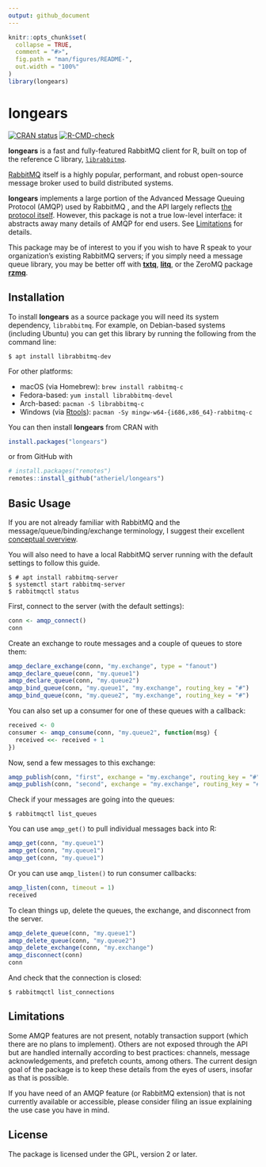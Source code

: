 ```yaml
---
output: github_document
---
```


<!-- README.md is generated from README.Rmd. Please edit that file. -->

```r
knitr::opts_chunk$set(
  collapse = TRUE,
  comment = "#>",
  fig.path = "man/figures/README-",
  out.width = "100%"
)
library(longears)
```
# longears

<!-- badges: start -->
[![CRAN status](https://www.r-pkg.org/badges/version/longears)](https://cran.r-project.org/package=longears)
[![R-CMD-check](https://github.com/atheriel/longears/workflows/R-CMD-check/badge.svg)](https://github.com/atheriel/longears/actions)
<!-- badges: end -->

**longears** is a fast and fully-featured RabbitMQ client for R, built on top of
the reference C library, [`librabbitmq`](https://github.com/alanxz/rabbitmq-c).

[RabbitMQ](https://www.rabbitmq.com/) itself is a highly popular, performant,
and robust open-source message broker used to build distributed systems.

**longears** implements a large portion of the Advanced Message Queuing Protocol
(AMQP) used by RabbitMQ , and the API largely reflects [the protocol itself](https://www.rabbitmq.com/amqp-0-9-1-reference.html).
However, this package is not a true low-level interface: it abstracts away many
details of AMQP for end users. See [Limitations](#Limitations) for details.

This package may be of interest to you if you wish to have R speak to your
organization's existing RabbitMQ servers; if you simply need a message queue
library, you may be better off with [**txtq**](https://cran.r-project.org/package=txtq),
[**litq**](https://cran.r-project.org/package=liteq), or the ZeroMQ package
[**rzmq**](https://cran.r-project.org/package=rzmq).

## Installation

To install **longears** as a source package you will need its system dependency,
`librabbitmq`. For example, on Debian-based systems (including Ubuntu) you can
get this library by running the following from the command line:

```shell
$ apt install librabbitmq-dev
```

For other platforms:

* macOS (via Homebrew): `brew install rabbitmq-c`
* Fedora-based: `yum install librabbitmq-devel`
* Arch-based: `pacman -S librabbitmq-c`
* Windows (via [Rtools](https://cran.r-project.org/bin/windows/Rtools/)):
  `pacman -Sy mingw-w64-{i686,x86_64}-rabbitmq-c`

You can then install **longears** from CRAN with

``` r
install.packages("longears")
```

or from GitHub with

``` r
# install.packages("remotes")
remotes::install_github("atheriel/longears")
```

## Basic Usage

If you are not already familiar with RabbitMQ and the message/queue/binding/exchange
terminology, I suggest their excellent [conceptual overview](https://www.rabbitmq.com/tutorials/amqp-concepts.html).

You will also need to have a local RabbitMQ server running with the default
settings to follow this guide.

```shell
$ # apt install rabbitmq-server
$ systemctl start rabbitmq-server
$ rabbitmqctl status
```

First, connect to the server (with the default settings):

```r
conn <- amqp_connect()
conn
```

Create an exchange to route messages and a couple of queues to store them:

```r
amqp_declare_exchange(conn, "my.exchange", type = "fanout")
amqp_declare_queue(conn, "my.queue1")
amqp_declare_queue(conn, "my.queue2")
amqp_bind_queue(conn, "my.queue1", "my.exchange", routing_key = "#")
amqp_bind_queue(conn, "my.queue2", "my.exchange", routing_key = "#")
```

You can also set up a consumer for one of these queues with a callback:

```r
received <- 0
consumer <- amqp_consume(conn, "my.queue2", function(msg) {
  received <<- received + 1
})
```

Now, send a few messages to this exchange:

```r
amqp_publish(conn, "first", exchange = "my.exchange", routing_key = "#")
amqp_publish(conn, "second", exchange = "my.exchange", routing_key = "#")
```

Check if your messages are going into the queues:

```shell
$ rabbitmqctl list_queues
```

You can use `amqp_get()` to pull individual messages back into R:

```r
amqp_get(conn, "my.queue1")
amqp_get(conn, "my.queue1")
amqp_get(conn, "my.queue1")
```

Or you can use `amqp_listen()` to run consumer callbacks:

```r
amqp_listen(conn, timeout = 1)
received
```

To clean things up, delete the queues, the exchange, and disconnect from the
server.

```r
amqp_delete_queue(conn, "my.queue1")
amqp_delete_queue(conn, "my.queue2")
amqp_delete_exchange(conn, "my.exchange")
amqp_disconnect(conn)
conn
```

And check that the connection is closed:

```shell
$ rabbitmqctl list_connections
```

## Limitations

Some AMQP features are not present, notably transaction support (which there
are no plans to implement). Others are not exposed through the API but are
handled internally according to best practices: channels, message
acknowledgements, and prefetch counts, among others. The current design goal of
the package is to keep these details from the eyes of users, insofar as that is
possible.

If you have need of an AMQP feature (or RabbitMQ extension) that is not
currently available or accessible, please consider filing an issue explaining
the use case you have in mind.

## License

The package is licensed under the GPL, version 2 or later.
